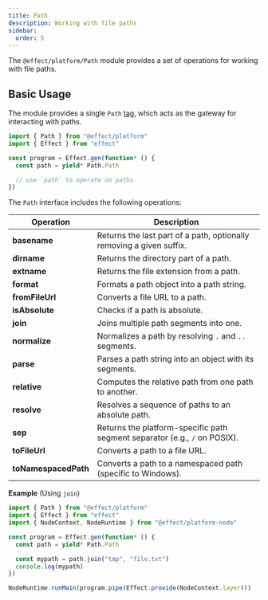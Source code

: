 ```yaml
---
title: Path
description: Working with file paths
sidebar:
  order: 5
---
```


The `@effect/platform/Path` module provides a set of operations for working with file paths.

## Basic Usage

The module provides a single `Path` [tag](/docs/requirements-management/services/), which acts as the gateway for interacting with paths.

```ts twoslash
import { Path } from "@effect/platform"
import { Effect } from "effect"

const program = Effect.gen(function* () {
  const path = yield* Path.Path

  // use `path` to operate on paths
})
```

The `Path` interface includes the following operations:

| Operation            | Description                                                                |
| -------------------- | -------------------------------------------------------------------------- |
| **basename**         | Returns the last part of a path, optionally removing a given suffix.       |
| **dirname**          | Returns the directory part of a path.                                      |
| **extname**          | Returns the file extension from a path.                                    |
| **format**           | Formats a path object into a path string.                                  |
| **fromFileUrl**      | Converts a file URL to a path.                                             |
| **isAbsolute**       | Checks if a path is absolute.                                              |
| **join**             | Joins multiple path segments into one.                                     |
| **normalize**        | Normalizes a path by resolving `.` and `..` segments.                      |
| **parse**            | Parses a path string into an object with its segments.                     |
| **relative**         | Computes the relative path from one path to another.                       |
| **resolve**          | Resolves a sequence of paths to an absolute path.                          |
| **sep**              | Returns the platform-specific path segment separator (e.g., `/` on POSIX). |
| **toFileUrl**        | Converts a path to a file URL.                                             |
| **toNamespacedPath** | Converts a path to a namespaced path (specific to Windows).                |

**Example** (Using `join`)

```ts twoslash
import { Path } from "@effect/platform"
import { Effect } from "effect"
import { NodeContext, NodeRuntime } from "@effect/platform-node"

const program = Effect.gen(function* () {
  const path = yield* Path.Path

  const mypath = path.join("tmp", "file.txt")
  console.log(mypath)
})

NodeRuntime.runMain(program.pipe(Effect.provide(NodeContext.layer)))
```
